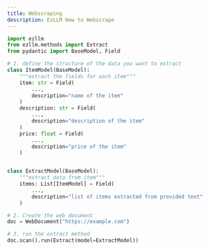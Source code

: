 ```yaml
---
title: Webscraping
description: EzLLM How to Webscrape
---
```


```py
import ezllm
from ezllm.methods import Extract
from pydantic import BaseModel, Field

# 1. define the structure of the data you want to extract
class ItemModel(BaseModel):
    """extract the fields for each item"""
    item: str = Field(
        ...,
        description="name of the item"
    )
    description: str = Field(
        ...,
        description="description of the item"
    )
    price: float = Field(
        ...,
        description="price of the item"
    )


class ExtractModel(BaseModel):
    """extract data from item"""
    items: List[ItemModel] = Field(
        ...,
        description="list of items extracted from provided text"
    )

# 2. Create the web document
doc = WebDocument("https://example.com")

# 3. run the extract method
doc.scan().run(Extract(model=ExtractModel))
```